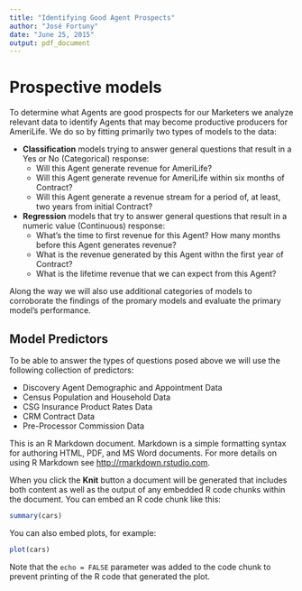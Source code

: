 ```yaml
---
title: "Identifying Good Agent Prospects"
author: "José Fortuny"
date: "June 25, 2015"
output: pdf_document
---
```


# Prospective models

To determine what Agents are good prospects for our Marketers we analyze relevant data to identify Agents that may become productive producers for AmeriLife. We do so by fitting primarily two types of models to the data:

* __Classification__ models trying to answer general questions that result in a Yes or No (Categorical) response: 
    + Will this Agent generate revenue for AmeriLife?
    + Will this Agent generate revenue for AmeriLife within six months of Contract?
    + Will this Agent generate a revenue stream for a period of, at least, two years from initial Contract?
* __Regression__ models that try to answer general questions that result in a numeric value (Continuous) response:
    + What's the time to first revenue for this Agent? How many months before this Agent generates revenue?
    + What is the revenue generated by this Agent withn the first year of Contract?
    + What is the lifetime revenue that we can expect from this Agent?

Along the way we will also use additional categories of models to corroborate the findings of the promary models and evaluate the primary model's performance.

## Model Predictors

To be able to answer the types of questions posed above we will use the following collection of predictors:

* Discovery Agent Demographic and Appointment Data
* Census Population and Household Data
* CSG Insurance Product Rates Data
* CRM Contract Data
* Pre-Processor Commission Data




This is an R Markdown document. Markdown is a simple formatting syntax for authoring HTML, PDF, and MS Word documents. For more details on using R Markdown see <http://rmarkdown.rstudio.com>.

When you click the **Knit** button a document will be generated that includes both content as well as the output of any embedded R code chunks within the document. You can embed an R code chunk like this:

```r
summary(cars)
```

You can also embed plots, for example:

```r
plot(cars)
```

Note that the `echo = FALSE` parameter was added to the code chunk to prevent printing of the R code that generated the plot.

